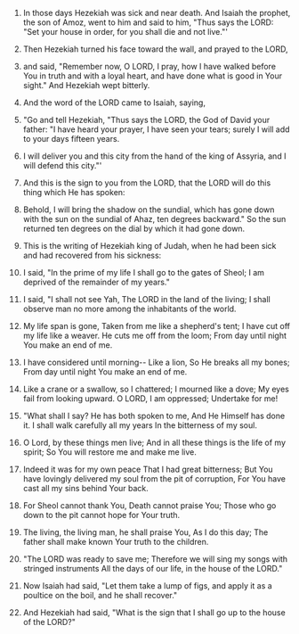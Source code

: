 
1. In those days Hezekiah was sick and near death. And Isaiah the prophet, the son of Amoz, went to him and said to him, "Thus says the LORD: "Set your house in order, for you shall die and not live."'

2. Then Hezekiah turned his face toward the wall, and prayed to the LORD,

3. and said, "Remember now, O LORD, I pray, how I have walked before You in truth and with a loyal heart, and have done what is good in Your sight." And Hezekiah wept bitterly.

4. And the word of the LORD came to Isaiah, saying,

5. "Go and tell Hezekiah, "Thus says the LORD, the God of David your father: "I have heard your prayer, I have seen your tears; surely I will add to your days fifteen years.

6. I will deliver you and this city from the hand of the king of Assyria, and I will defend this city."'

7. And this is the sign to you from the LORD, that the LORD will do this thing which He has spoken:

8. Behold, I will bring the shadow on the sundial, which has gone down with the sun on the sundial of Ahaz, ten degrees backward." So the sun returned ten degrees on the dial by which it had gone down.

9. This is the writing of Hezekiah king of Judah, when he had been sick and had recovered from his sickness:

10. I said, "In the prime of my life I shall go to the gates of Sheol; I am deprived of the remainder of my years."

11. I said, "I shall not see Yah, The LORD in the land of the living; I shall observe man no more among the inhabitants of the world.

12. My life span is gone, Taken from me like a shepherd's tent; I have cut off my life like a weaver. He cuts me off from the loom; From day until night You make an end of me.

13. I have considered until morning-- Like a lion, So He breaks all my bones; From day until night You make an end of me.

14. Like a crane or a swallow, so I chattered; I mourned like a dove; My eyes fail from looking upward. O LORD, I am oppressed; Undertake for me!

15. "What shall I say? He has both spoken to me, And He Himself has done it. I shall walk carefully all my years In the bitterness of my soul.

16. O Lord, by these things men live; And in all these things is the life of my spirit; So You will restore me and make me live.

17. Indeed it was for my own peace That I had great bitterness; But You have lovingly delivered my soul from the pit of corruption, For You have cast all my sins behind Your back.

18. For Sheol cannot thank You, Death cannot praise You; Those who go down to the pit cannot hope for Your truth.

19. The living, the living man, he shall praise You, As I do this day; The father shall make known Your truth to the children.

20. "The LORD was ready to save me; Therefore we will sing my songs with stringed instruments All the days of our life, in the house of the LORD."

21. Now Isaiah had said, "Let them take a lump of figs, and apply it as a poultice on the boil, and he shall recover."

22. And Hezekiah had said, "What is the sign that I shall go up to the house of the LORD?"


